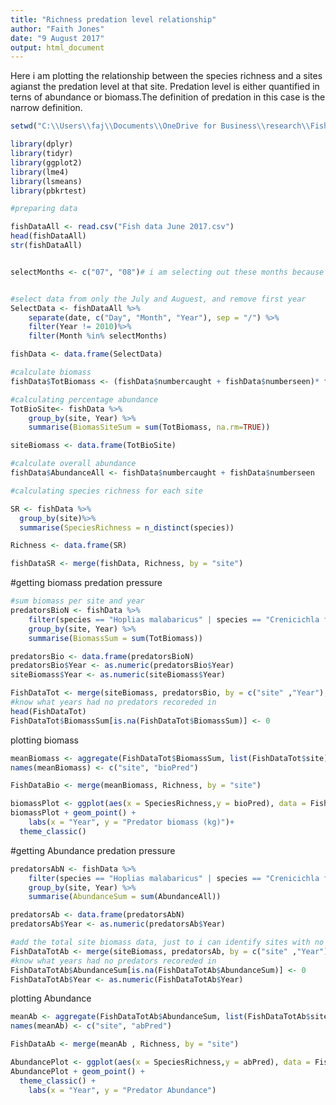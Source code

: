 ```yaml
---
title: "Richness predation level relationship"
author: "Faith Jones"
date: "9 August 2017"
output: html_document
---
```

Here i am plotting the relationship between the species richness and a sites agianst
the predation level at that site. Predation level is either quantified in terns 
of abundance or biomass.The definition of predation in this case is the narrow 
definition. 

```r
setwd("C:\\Users\\faj\\Documents\\OneDrive for Business\\research\\FishPredation\\Data")

library(dplyr)
library(tidyr)
library(ggplot2)
library(lme4)
library(lsmeans)
library(pbkrtest)

#preparing data 

fishDataAll <- read.csv("Fish data June 2017.csv")
head(fishDataAll)
str(fishDataAll)


selectMonths <- c("07", "08")# i am selecting out these months because then i can use the last timepoint 


#select data from only the July and Auguest, and remove first year 
SelectData <- fishDataAll %>% 
	separate(date, c("Day", "Month", "Year"), sep = "/") %>%
	filter(Year != 2010)%>%
	filter(Month %in% selectMonths)

fishData <- data.frame(SelectData)

#calculate biomass
fishData$TotBiomass <- (fishData$numbercaught + fishData$numberseen)* fishData$weight

#calculating percentage abundance
TotBioSite<- fishData %>% 
	group_by(site, Year) %>%
	summarise(BiomasSiteSum = sum(TotBiomass, na.rm=TRUE))

siteBiomass <- data.frame(TotBioSite)

#calculate overall abundance
fishData$AbundanceAll <- fishData$numbercaught + fishData$numberseen

#calculating species richness for each site 

SR <- fishData %>%
  group_by(site)%>%
  summarise(SpeciesRichness = n_distinct(species))

Richness <- data.frame(SR)

fishDataSR <- merge(fishData, Richness, by = "site")


```

#getting biomass predation pressure 

```r

#sum biomass per site and year
predatorsBioN <- fishData %>% 
	filter(species == "Hoplias malabaricus" | species == "Crenicichla frenata") %>%
	group_by(site, Year) %>%
	summarise(BiomassSum = sum(TotBiomass))

predatorsBio <- data.frame(predatorsBioN)
predatorsBio$Year <- as.numeric(predatorsBio$Year)
siteBiomass$Year <- as.numeric(siteBiomass$Year)

FishDataTot <- merge(siteBiomass, predatorsBio, by = c("site" ,"Year"),all=TRUE) # this makes sure i 
#know what years had no predators recoreded in 
head(FishDataTot)
FishDataTot$BiomassSum[is.na(FishDataTot$BiomassSum)] <- 0

```
plotting biomass

```r

meanBiomass <- aggregate(FishDataTot$BiomassSum, list(FishDataTot$site), mean)
names(meanBiomass) <- c("site", "bioPred")

FishDataBio <- merge(meanBiomass, Richness, by = "site")

biomassPlot <- ggplot(aes(x = SpeciesRichness,y = bioPred), data = FishDataBio)
biomassPlot + geom_point() +
	labs(x = "Year", y = "Predator biomass (kg)")+
  theme_classic()


```


#getting Abundance predation pressure 

```r

predatorsAbN <- fishData %>% 
	filter(species == "Hoplias malabaricus" | species == "Crenicichla frenata") %>%
	group_by(site, Year) %>%
	summarise(AbundanceSum = sum(AbundanceAll))

predatorsAb <- data.frame(predatorsAbN)
predatorsAb$Year <- as.numeric(predatorsAb$Year)

#add the total site biomass data, just to i can identify sites with no predators 
FishDataTotAb <- merge(siteBiomass, predatorsAb, by = c("site" ,"Year"),all=TRUE) # this makes sure i 
#know what years had no predators recoreded in 
FishDataTotAb$AbundanceSum[is.na(FishDataTotAb$AbundanceSum)] <- 0
FishDataTotAb$Year <- as.numeric(FishDataTotAb$Year)


```

plotting Abundance

```r

meanAb <- aggregate(FishDataTotAb$AbundanceSum, list(FishDataTotAb$site), mean)
names(meanAb) <- c("site", "abPred")

FishDataAb <- merge(meanAb , Richness, by = "site")

AbundancePlot <- ggplot(aes(x = SpeciesRichness,y = abPred), data = FishDataAb)
AbundancePlot + geom_point() +
  theme_classic() +
	labs(x = "Year", y = "Predator Abundance")


```
